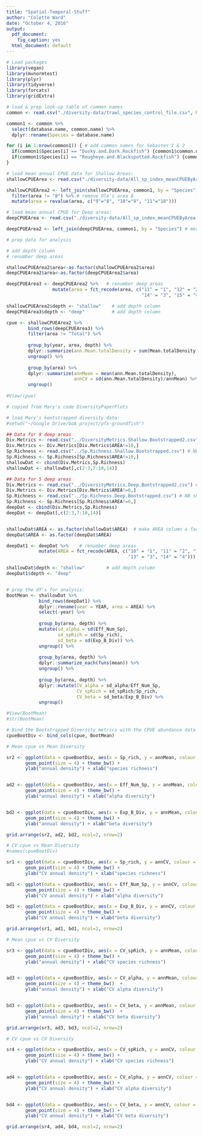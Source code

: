 ```yaml
---
title: "Spatial-Temporal-Stuff"
author: "Colette Ward"
date: "October 4, 2016"
output:
  pdf_document:
    fig_caption: yes
  html_document: default
---
```



```r
# Load packages
library(vegan)
library(mvnormtest)
library(plyr)
library(tidyverse)
library(forcats)
library(gridExtra)


```


```r
# load & prep look-up table of common names
common <- read.csv("./diversity-data/trawl_species_control_file.csv", header = T, stringsAsFactors = FALSE)

common1 <- common %>%
  select(database.name, common.name) %>%
  dplyr::rename(Species = database.name)

for (i in 1:nrow(common1)) { # add common names for Sebastes 1 & 2
  if(common1$Species[i] == "Dusky.and.Dark.Rockfish") {common1$common.name[i] <- "Sebastes 1"}
  if(common1$Species[i] == "Rougheye.and.Blackspotted.Rockfish") {common1$common.name[i] <- "Sebastes 2"}
}
```


```r
# load mean annual CPUE data for Shallow Areas:
shallowCPUEArea <- read.csv("./diversity-data/All_sp_index_meanCPUEByArea.csv", header = T, stringsAsFactors = FALSE)

shallowCPUEArea2 <- left_join(shallowCPUEArea, common1, by = "Species") %>% # merge common names onto SPCPUEArea
  filter(area != "8") %>% # remove Ole's area 8
  mutate(area = revalue(area, c("9"="8", "10"="9", "11"="10")))

```

```r
# load mean annual CPUE for Deep areas:
deepCPUEArea <- read.csv("./diversity-data/All_sp_index_meanCPUEByArea.Deep.MH.final.csv", header = T, stringsAsFactors = FALSE) # this is the latest file created by Mary Oct 26 2016

deepCPUEArea2 <- left_join(deepCPUEArea, common1, by = "Species") # merge in common names

```


```r
# prep data for analysis

# add depth column
# renumber deep areas

shallowCPUEArea2$area<-as.factor(shallowCPUEArea2$area)
deepCPUEArea2$area<-as.factor(deepCPUEArea2$area)

deepCPUEArea3 <- deepCPUEArea2 %>%   # renumber deep areas
                 mutate(area = fct_recode(area, c("11" = "1", "12" = "2", "13" = "5", 
                                                  "14" = "3", "15" = "4")))

shallowCPUEArea2$depth <- "shallow"    # add depth column
deepCPUEArea3$depth <- "deep"          # add depth column

cpue <- shallowCPUEArea2 %>% 
        bind_rows(deepCPUEArea3) %>%
        filter(area != "Total") %>%
  
        group_by(year, area, depth) %>%
        dplyr::summarize(ann.Mean.totalDensity = sum(Mean.totalDensity)) %>%
        ungroup() %>%
  
        group_by(area) %>%
        dplyr::summarize(annMean = mean(ann.Mean.totalDensity), 
                         annCV = sd(ann.Mean.totalDensity)/annMean) %>%
        ungroup()
  
#View(cpue)

```

```r
# copied from Mary's code DiversityPaperPlots

# load Mary's bootstrapped diversity data:
#setwd("~/Google Drive/GoA project/pfx-groundfish")

## Data for 9 deep areas
Div.Metrics <- read.csv("../DiversityMetrics.Shallow.Bootstrapped2.csv") # NB this should probably be   read.csv("../DiversityMetrics.Shallow.Bootstrapped.Final.csv")
Div.Metrics <- Div.Metrics[Div.Metrics$AREA!=10,]
Sp.Richness <- read.csv("../Sp.Richness.Shallow.Bootstrapped.csv") # NB should this be updated to reflect splitting area 7? or is it is Shallow.Bootstrapped.Final loaded above?
Sp.Richness <- Sp.Richness[Sp.Richness$AREA!=10,]
shallowDat <- cbind(Div.Metrics,Sp.Richness)
shallowDat <- shallowDat[,c(2:3,7:10,14)]

## Data for 5 deep areas
Div.Metrics <- read.csv("../DiversityMetrics.Deep.Bootstrapped2.csv") # NB this should probably be   read.csv("../DiversityMetrics.Deep.Bootstrapped.Final.csv")
Div.Metrics <- Div.Metrics[Div.Metrics$AREA!=6,]
Sp.Richness <- read.csv("../Sp.Richness.Deep.Bootstrapped.csv") # NB should this be updated to reflect adjustments to area definitions? (ie cutting the tail off area 12?)  or is it is Deep.Bootstrapped.Final loaded above?
Sp.Richness <- Sp.Richness[Sp.Richness$AREA!=6,]
deepDat <- cbind(Div.Metrics,Sp.Richness)
deepDat <- deepDat[,c(2:3,7:10,14)]


shallowDat$AREA <- as.factor(shallowDat$AREA)  # make AREA column a factor
deepDat$AREA <- as.factor(deepDat$AREA)

deepDat1 <- deepDat %>%    # renumber deep areas
            mutate(AREA = fct_recode(AREA, c("10" = "1", "11" = "2", "12" = "5", 
                                             "13" = "3", "14" = "4")))

shallowDat$depth <- "shallow"        # add depth column
deepDat1$depth <- "deep"


# prep the df's for analysis:
BootMean <- shallowDat %>%
            bind_rows(deepDat1) %>%
            dplyr::rename(year = YEAR, area = AREA) %>%
            select(-year) %>%
  
            group_by(area, depth) %>%
            mutate(sd_alpha = sd(Eff_Num_Sp), 
                   sd_spRich = sd(Sp_rich), 
                   sd_beta = sd(Exp_B_Div)) %>%
            ungroup() %>%
            
            group_by(area, depth) %>%
            dplyr::summarize_each(funs(mean)) %>%
            ungroup() %>%
   
            group_by(area, depth) %>%
            dplyr::mutate(CV_alpha = sd_alpha/Eff_Num_Sp,
                          CV_spRich = sd_spRich/Sp_rich,
                          CV_beta = sd_beta/Exp_B_Div) %>%
            ungroup()

#View(BootMean)
#str(BootMean)


```

```r
# Bind the Bootstrapped Diversity metrics with the CPUE abundance data
cpueBootDiv <- bind_cols(cpue, BootMean)

```



```r
# Mean cpue vs Mean Diversity

sr2 <- ggplot(data = cpueBootDiv, aes(x = Sp_rich, y = annMean, colour = depth)) +
       geom_point(size = 4) + theme_bw() +
       ylab("annual density") + xlab("species richness")


ad2 <- ggplot(data = cpueBootDiv, aes(x = Eff_Num_Sp, y = annMean, colour = depth)) +
       geom_point(size = 4) + theme_bw() +
       ylab("annual density") + xlab("alpha diversity")


bd2 <- ggplot(data = cpueBootDiv, aes(x = Exp_B_Div, y = annMean, colour = depth)) +
       geom_point(size = 4) + theme_bw() +
       ylab("annual density") + xlab("beta diversity")

grid.arrange(sr2, ad2, bd2, ncol=2, nrow=2)

```



```r
# CV cpue vs Mean Diversity
#names(cpueBootDiv)

sr1 <- ggplot(data = cpueBootDiv, aes(x = Sp_rich, y = annCV, colour = depth)) +
       geom_point(size = 4) + theme_bw() + 
       ylab("CV annual density") + xlab("species richness")

ad1 <- ggplot(data = cpueBootDiv, aes(x = Eff_Num_Sp, y = annCV, colour = depth)) +
       geom_point(size = 4) + theme_bw() +
       ylab("CV annual density") + xlab("alpha diversity")

bd1 <- ggplot(data = cpueBootDiv, aes(x = Exp_B_Div, y = annCV, colour = depth)) +
       geom_point(size = 4) + theme_bw() +
       ylab("CV annual density") + xlab("beta diversity")

grid.arrange(sr1, ad1, bd1, ncol=2, nrow=2)

```



```r
# Mean cpue vs CV Diversity

sr3 <- ggplot(data = cpueBootDiv, aes(x = CV_spRich, y = annMean, colour = depth)) +
       geom_point(size = 4) + theme_bw() +
       ylab("annual density") + xlab("CV species richness")


ad3 <- ggplot(data = cpueBootDiv, aes(x = CV_alpha, y = annMean, colour = depth)) +
       geom_point(size = 4) + theme_bw()  +
       ylab("annual density") + xlab("CV alpha diversity")


bd3 <- ggplot(data = cpueBootDiv, aes(x = CV_beta, y = annMean, colour = depth)) +
       geom_point(size = 4) + theme_bw()  +
       ylab("annual density") + xlab("CV beta diversity")

grid.arrange(sr3, ad3, bd3, ncol=2, nrow=2)

```



```r
# CV cpue vs CV Diversity

sr4 <- ggplot(data = cpueBootDiv, aes(x = CV_spRich, y = annCV, colour = depth)) +
       geom_point(size = 4) + theme_bw() +
       ylab("CV annual density") + xlab("CV species richness")


ad4 <- ggplot(data = cpueBootDiv, aes(x = CV_alpha, y = annCV, colour = depth)) +
       geom_point(size = 4) + theme_bw() +
       ylab("CV annual density") + xlab("CV alpha diversity")


bd4 <- ggplot(data = cpueBootDiv, aes(x = CV_beta, y = annCV, colour = depth)) +
       geom_point(size = 4) + theme_bw() +
       ylab("CV annual density") + xlab("CV beta diversity")

grid.arrange(sr4, ad4, bd4, ncol=2, nrow=2)

```

